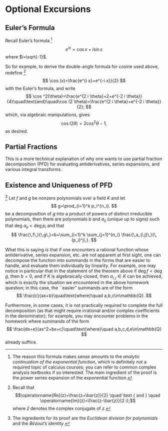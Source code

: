 # Optional Excursions

## Euler's Formula
Recall Euler's formula
^[The reason this formula makes sense amounts to the *analytic continuation of the exponential function*, which is definitely not a required topic of calculus courses; you can refer to common complex analysis textbooks if so interested. The main ingredient of the proof is the power series expansion of the exponential function.]
$$
e^{i x}=\cos x+i \sin x
$$
where $i=\sqrt{-1}$.

So for example, to derive the double-angle formula for cosine used above, redefine
^[Recall that 
$$\operatorname{Re}(z)=\frac{z+\bar{z}}{2} \quad \text { and } \quad \operatorname{Im}(z)=\frac{z-\bar{z}}{2 i},$$
where $\bar{z}$ denotes the complex conjugate of $z$.]
$$
\cos (x)=\frac{e^{i x}+e^{-i x}}{2}
$$
with the Euler's formula, and write
$$
\cos ^2(\theta)=\frac{e^{2 i \theta}+2+e^{-2 i \theta}}{4}\quad\text{and}\quad\cos (2 \theta)=\frac{e^{2 i \theta}+e^{-2 i \theta}}{2};
$$
which, via algebraic manipulations, gives
$$\cos (2 \theta)=2 \cos ^2 \theta-1,$$
as desired.

## Partial Fractions
This is a more technical explanation of why one wants to use partial fraction decomposition (PFD) for evaluating antiderivatives, series expansions, and various integral transforms.

::: {#thm-pfd-extuni}
## Existence and Uniqueness of PFD
^[The ingredients for its proof are the *Euclidean division for polynomials* and the *Bézout's identity*.]
Let $f$ and $g$ be nonzero polynomials over a field $K$ and let
$$
g=\prod_{i=1}^k p_i^{n_i}.
$$
be a decomposition of $g$ into a product of powers of distinct irreducible polynomials,
then there are polynomials $b$ and $a_{i j}$ (unique up to signs) such that deg $a_{i j}<\operatorname{deg} p_i$ and that
$$
\frac{\,f\,}{\,g\,}=b+\sum_{i=1}^k \sum_{j=1}^{n_i} \frac{\,a_{i,j}\,}{\,(p_i)^j\,}.
$$
:::

What this is saying is that if one encounters a rational function whose antiderivative, series expansion, etc. are not apparent at first sight, one can decompose the function into summands in the forms that are easier to handle, and evaluate them individually by linearity. For example, one may notice in particular that in the statement of the theorem above if $\deg f<\deg g$, then $b=0$, and if $K$ is algebraically closed, then $a_{i,j}\in K$ can be achieved, which is exactly the situation we encountered in the above homework question; in this case, the ``easier" summands are of the form
$$
\frac{c}{ax+b}\quad\text{where}\quad a,b,c\in\mathbb{Q}.
$$

Furthermore, in some cases, it is not practically required to complete the full decomposition (as that might require irrational and/or complex coefficients in the denominator); for example, you may encounter problems in the homework where summands of the form
$$
\frac{dx+e}{ax^2+bx+c}\quad\text{where}\quad a,b,c,d,e\in\mathbb{Q}
$$
already suffice.


